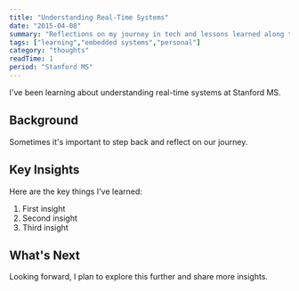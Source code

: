 ```yaml
---
title: "Understanding Real-Time Systems"
date: "2015-04-08"
summary: "Reflections on my journey in tech and lessons learned along the way."
tags: ["learning","embedded systems","personal"]
category: "thoughts"
readTime: 1
period: "Stanford MS"
---
```


I've been learning about understanding real-time systems at Stanford MS.

## Background

Sometimes it's important to step back and reflect on our journey.

## Key Insights

Here are the key things I've learned:

1. First insight
2. Second insight
3. Third insight

## What's Next

Looking forward, I plan to explore this further and share more insights.

